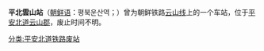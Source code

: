 {{unreferenced|time=2015-01-28T02:52:50+00:00}}
{{朝鮮半島車站資訊
|公司色 = black
|文字色 = 
|站名 = 平北雲山站
|圖片 = 
|pxl = 
|圖片說明 =
|前一站 = [[云台山站_(平安北道)|云台山]]
|前一站距離 = 
|後一站距離 = 
|後一站 = [[防禦站|防禦]]
|所屬路線 = [[云山线|云山线]]
|距離 = 
|起點站 = [[北薪岘站|北薪岘]]
|諺文 = 평북운산역
|朝鮮漢字 = 平北雲山驛
|文觀部式 =
|馬-賴式 =P'yŏngbuk Unsan-yŏk
|副站名 = 
|車站編號 = 
|停站路線數 = 
|所屬公司 = [[朝鮮民主主義人民共和國鐵道省|朝鮮民主主義人民共和國鐵道省]]
|所在地 =[[平安北道|平安北道]][[云山郡|云山郡]]
|車站構造 = 地面车站
|月台配置 = 
|啟用年月日 =  
|廢站年月日 = 
|上下車人次 = 
|統計年度 = 
|轉車 = 
|備註 = 
|全寬備註 = 
}}

'''平北雲山站'''（[[朝鲜语|朝鲜语]]：평북운산역；{{lang|ko|平北雲山驛}}）曾为朝鲜铁路[[云山线|云山线]]上的一个车站，位于[[平安北道|平安北道]][[云山郡|云山郡]]，废止时间不明。

{{云山线}}

[[分类:平安北道铁路废站|分类:平安北道铁路废站]]